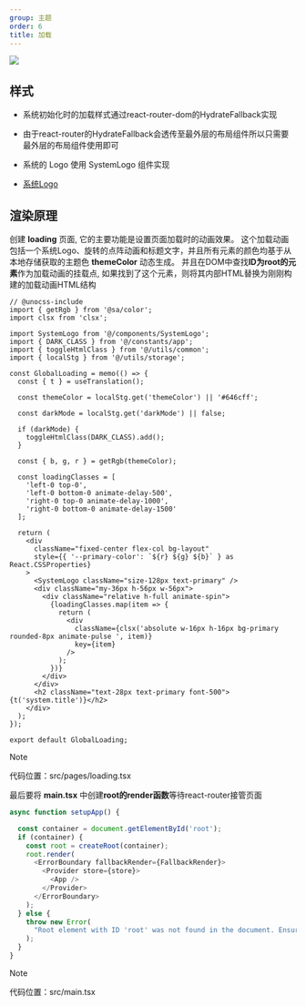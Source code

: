 ```yaml
---
group: 主题
order: 6
title: 加载
---
```



![](/loading01.png)

## 样式

- 系统初始化时的加载样式通过react-router-dom的HydrateFallback实现
- 由于react-router的HydrateFallback会透传至最外层的布局组件所以只需要最外层的布局组件使用即可

- 系统的 Logo 使用 SystemLogo 组件实现

- [系统Logo](./logo.md)

## 渲染原理

创建 **loading** 页面, 它的主要功能是设置页面加载时的动画效果。
这个加载动画包括一个系统Logo、旋转的点阵动画和标题文字，并且所有元素的颜色均基于从本地存储获取的主题色 **themeColor** 动态生成。
并且在DOM中查找**ID为root的元素**作为加载动画的挂载点, 如果找到了这个元素，则将其内部HTML替换为刚刚构建的加载动画HTML结构

```tsx copy
// @unocss-include
import { getRgb } from '@sa/color';
import clsx from 'clsx';

import SystemLogo from '@/components/SystemLogo';
import { DARK_CLASS } from '@/constants/app';
import { toggleHtmlClass } from '@/utils/common';
import { localStg } from '@/utils/storage';

const GlobalLoading = memo(() => {
  const { t } = useTranslation();

  const themeColor = localStg.get('themeColor') || '#646cff';

  const darkMode = localStg.get('darkMode') || false;

  if (darkMode) {
    toggleHtmlClass(DARK_CLASS).add();
  }

  const { b, g, r } = getRgb(themeColor);

  const loadingClasses = [
    'left-0 top-0',
    'left-0 bottom-0 animate-delay-500',
    'right-0 top-0 animate-delay-1000',
    'right-0 bottom-0 animate-delay-1500'
  ];

  return (
    <div
      className="fixed-center flex-col bg-layout"
      style={{ '--primary-color': `${r} ${g} ${b}` } as React.CSSProperties}
    >
      <SystemLogo className="size-128px text-primary" />
      <div className="my-36px h-56px w-56px">
        <div className="relative h-full animate-spin">
          {loadingClasses.map(item => {
            return (
              <div
                className={clsx('absolute w-16px h-16px bg-primary rounded-8px animate-pulse ', item)}
                key={item}
              />
            );
          })}
        </div>
      </div>
      <h2 className="text-28px text-primary font-500">{t('system.title')}</h2>
    </div>
  );
});

export default GlobalLoading;
```

> [!NOTE]
>
> 代码位置：src/pages/loading.tsx

最后要将 **main.tsx** 中创建**root的render函数**等待react-router接管页面

```typescript copy
async function setupApp() {

  const container = document.getElementById('root');
  if (container) {
    const root = createRoot(container);
    root.render(
      <ErrorBoundary fallbackRender={FallbackRender}>
        <Provider store={store}>
          <App />
        </Provider>
      </ErrorBoundary>
    );
  } else {
    throw new Error(
      "Root element with ID 'root' was not found in the document. Ensure there is a corresponding HTML element with the ID 'root' in your HTML file."
    );
  }
}
```

> [!NOTE]
>
> 代码位置：src/main.tsx


